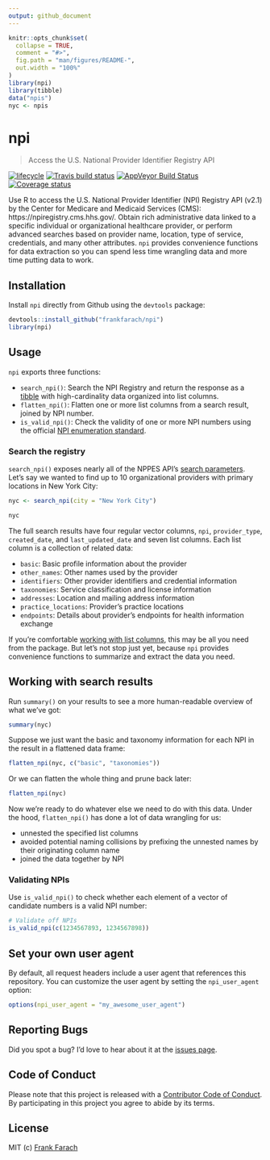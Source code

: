 ```yaml
---
output: github_document
---
```


<!-- README.md is generated from README.Rmd. Please edit that file -->

```r
knitr::opts_chunk$set(
  collapse = TRUE,
  comment = "#>",
  fig.path = "man/figures/README-",
  out.width = "100%"
)
library(npi)
library(tibble)
data("npis")
nyc <- npis
```

# npi
> Access the U.S. National Provider Identifier Registry API
  
  [![lifecycle](https://img.shields.io/badge/lifecycle-maturing-blue.svg)](https://www.tidyverse.org/lifecycle/#maturing)
  [![Travis build status](https://travis-ci.org/frankfarach/npi.svg?branch=master)](https://travis-ci.org/frankfarach/npi)
  [![AppVeyor Build Status](https://ci.appveyor.com/api/projects/status/github/frankfarach/npi?branch=master&svg=true)](https://ci.appveyor.com/project/frankfarach/npi)
  [![Coverage status](https://codecov.io/gh/frankfarach/npi/branch/master/graph/badge.svg)](https://codecov.io/github/frankfarach/npi?branch=master)

Use R to access the U.S. National Provider Identifier (NPI) Registry API (v2.1) by the Center for Medicare and Medicaid Services (CMS): https://npiregistry.cms.hhs.gov/. Obtain rich administrative data linked to a specific individual or organizational healthcare provider, or perform advanced searches based on provider name, location, type of service, credentials, and many other attributes. `npi` provides convenience functions for data extraction so you can spend less time wrangling data and more time putting data to work.

## Installation

Install `npi` directly from Github using the `devtools` package:

```r
devtools::install_github("frankfarach/npi")
library(npi)
```

## Usage

`npi` exports three functions:

 * `search_npi()`: Search the NPI Registry and return the response as a [tibble](http://tibble.tidyverse.org/) with high-cardinality data organized into list columns.
 * `flatten_npi()`: Flatten one or more list columns from a search result, joined by NPI number.
 * `is_valid_npi()`: Check the validity of one or more NPI numbers using the official [NPI enumeration standard](https://www.cms.gov/Regulations-and-Guidance/Administrative-Simplification/NationalProvIdentStand/Downloads/NPIcheckdigit.pdf).

### Search the registry

`search_npi()` exposes nearly all of the NPPES API's [search parameters](https://npiregistry.cms.hhs.gov/registry/help-api). Let's say we wanted to find up to 10 organizational providers with primary locations in New York City:

```r
nyc <- search_npi(city = "New York City")
```
```r
nyc
```

The full search results have four regular vector columns, `npi`, `provider_type`, `created_date`, and `last_updated_date` and seven list columns. Each list column is a collection of related data:

 * `basic`: Basic profile information about the provider
 * `other_names`: Other names used by the provider
 * `identifiers`: Other provider identifiers and credential information
 * `taxonomies`: Service classification and license information
 * `addresses`: Location and mailing address information
 * `practice_locations`: Provider's practice locations
 * `endpoints`: Details about provider's endpoints for health information exchange

If you're comfortable [working with list columns](https://r4ds.had.co.nz/many-models.html), this may be all you need from the package. But let's not stop just yet, because `npi` provides convenience functions to summarize and extract the data you need.

## Working with search results 

Run `summary()` on your results to see a more human-readable overview of what we've got:

```r
summary(nyc)
```

Suppose we just want the basic and taxonomy information for each NPI in the result in a flattened data frame:

```r
flatten_npi(nyc, c("basic", "taxonomies"))
```

Or we can flatten the whole thing and prune back later:

```r
flatten_npi(nyc)
```

Now we're ready to do whatever else we need to do with this data. Under the hood, `flatten_npi()` has done a lot of data wrangling for us:

  * unnested the specified list columns
  * avoided potential naming collisions by prefixing the unnested names by their originating column name
  * joined the data together by NPI

### Validating NPIs

Use `is_valid_npi()` to check whether each element of a vector of candidate numbers is a valid NPI number:

```r
# Validate off NPIs
is_valid_npi(c(1234567893, 1234567898))
```

## Set your own user agent

By default, all request headers include a user agent that references this repository. You can customize the user agent by setting the `npi_user_agent` option:

```r
options(npi_user_agent = "my_awesome_user_agent")
```

## Reporting Bugs

Did you spot a bug? I'd love to hear about it at the [issues page](https://github.com/frankfarach/npi/issues).

## Code of Conduct

Please note that this project is released with a [Contributor Code of Conduct](CODE_OF_CONDUCT.md). By participating in this project you agree to abide by its terms.

## License

MIT (c) [Frank Farach](https://github.com/frankfarach)

